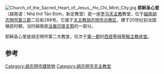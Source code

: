 {{unreferenced|time=2018-02-27T16:05:53+00:00}}
[[File:Church_of_the_Sacred_Heart_of_Jesus,_Ho_Chi_Minh_City.jpg|thumb]]
'''耶稣圣心堂'''（越南语：Nhà thờ Tân Định，新定教堂）是一座[[罗马天主教|罗马天主教]]教堂，位于[[越南|越南]][[胡志明市|胡志明市]][[胡志明市第三郡|第三郡]]二征街289号。它属于[[天主教胡志明市总教区|天主教胡志明市总教区]]，建于20世纪初法国殖民时期，当时越南是[[法属印度支那|法属印度支那]]的一部分。 

耶稣圣心堂是胡志明市第二大教堂，仅次于[[胡志明市第一郡|第一郡]]的[[西貢聖母聖殿主教座堂|西貢聖母聖殿主教座堂]]。

==参考==
{{reflist}}
{{越南教堂}}
[[Category:胡志明市建筑物|Category:胡志明市建筑物]]
[[Category:胡志明市天主教堂|Category:胡志明市天主教堂]]